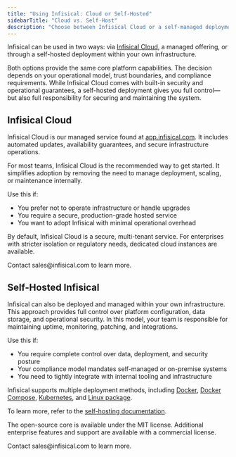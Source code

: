 ```yaml
---
title: "Using Infisical: Cloud or Self-Hosted"
sidebarTitle: "Cloud vs. Self-Host"
description: "Choose between Infisical Cloud or a self-managed deployment"
---
```


Infisical can be used in two ways: via [Infisical Cloud](https://app.infisical.com), a managed offering, or through a self-hosted deployment within your own infrastructure.

Both options provide the same core platform capabilities. The decision depends on your operational model, trust boundaries, and compliance requirements. While Infisical Cloud comes with built-in security and operational guarantees, a self-hosted deployment gives you full control—but also full responsibility for securing and maintaining the system.

## Infisical Cloud

Infisical Cloud is our managed service found at [app.infisical.com](https://app.infisical.com). It includes automated updates, availability guarantees, and secure infrastructure operations.

For most teams, Infisical Cloud is the recommended way to get started. It simplifies adoption by removing the need to manage deployment, scaling, or maintenance internally.

Use this if:

- You prefer not to operate infrastructure or handle upgrades
- You require a secure, production-grade hosted service
- You want to adopt Infisical with minimal operational overhead

<Info>
  <p>
    By default, Infisical Cloud is a secure, multi-tenant service. For
    enterprises with stricter isolation or regulatory needs, dedicated cloud
    instances are available.
  </p>
  <p>Contact sales@infisical.com to learn more.</p>
</Info>

## Self-Hosted Infisical

Infisical can also be deployed and managed within your own infrastructure. This approach provides full control over platform configuration, data storage, and operational security. In this model, your team is responsible for maintaining uptime, monitoring, patching, and integrations.

Use this if:

- You require complete control over data, deployment, and security posture
- Your compliance model mandates self-managed or on-premise systems
- You need to tightly integrate with internal tooling and infrastructure

Infisical supports multiple deployment methods, including [Docker](/self-hosting/deployment-options/standalone-infisical), [Docker Compose](/self-hosting/deployment-options/docker-compose), [Kubernetes](/self-hosting/deployment-options/kubernetes-helm), and [Linux package](/self-hosting/deployment-options/native/linux-package/installation).

To learn more, refer to the [self-hosting documentation](/self-hosting/overview).

<Info>
  <p>
    The open-source core is available under the MIT license. Additional
    enterprise features and support are available with a commercial license.
  </p>
  <p>Contact sales@infisical.com to learn more.</p>
</Info>
